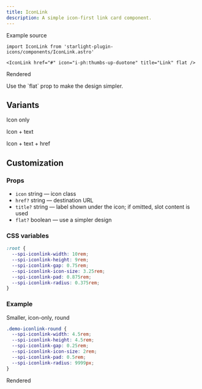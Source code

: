 ```yaml
---
title: IconLink
description: A simple icon-first link card component.
---
```



Example source

```mdx title="page.mdx" "flat"
import IconLink from 'starlight-plugin-icons/components/IconLink.astro'

<IconLink href="#" icon="i-ph:thumbs-up-duotone" title="Link" flat />
```

Rendered

<div class="row">
  <IconLink href="#" icon="i-ph:thumbs-up-duotone" title="Link" />
  <IconLink href="#" icon="i-ph:thumbs-up-duotone" title="Link" flat />
</div>

<Aside type="tip" icon="i-ph:lightbulb-duotone">
  Use the `flat` prop to make the design simpler.
</Aside>

## Variants

Icon only

<div class="row">
  <IconLink icon="i-ph:gift-duotone" />
  <IconLink icon="i-ph:gift-duotone" flat />
</div>

Icon + text

<div class="row">
  <IconLink icon="i-ph:rocket-duotone" title="Text" />
  <IconLink icon="i-ph:rocket-duotone" title="Text" flat />
</div>

Icon + text + href

<div class="row">
  <IconLink href="https://example.com" icon="i-ph:github-logo-duotone" title="Link" />
  <IconLink href="https://example.com" icon="i-ph:github-logo-duotone" title="Link" flat />
</div>

## Customization

### Props

- `icon` string — icon class
- `href?` string — destination URL
- `title?` string — label shown under the icon; if omitted, slot content is used
- `flat?` boolean — use a simpler design


### CSS variables

```css title="src/styles/custom.css"
:root {
  --spi-iconlink-width: 10rem;
  --spi-iconlink-height: 9rem;
  --spi-iconlink-gap: 0.75rem;
  --spi-iconlink-icon-size: 3.25rem;
  --spi-iconlink-pad: 0.875rem;
  --spi-iconlink-radius: 0.375rem;
}
```

### Example

Smaller, icon-only, round

```css title="src/styles/custom.css"
.demo-iconlink-round {
  --spi-iconlink-width: 4.5rem;
  --spi-iconlink-height: 4.5rem;
  --spi-iconlink-gap: 0.25rem;
  --spi-iconlink-icon-size: 2rem;
  --spi-iconlink-pad: 0.5rem;
  --spi-iconlink-radius: 9999px;
}
```

Rendered

<div class="demo-iconlink-round row">
  <IconLink icon="i-ph:heart-duotone" />
  <IconLink icon="i-ph:lightning-duotone" flat />
</div>

<style>{`
  .demo-iconlink-round {
    --spi-iconlink-width: 4.5rem;
    --spi-iconlink-height: 4.5rem;
    --spi-iconlink-gap: 0.25rem;
    --spi-iconlink-icon-size: 2rem;
    --spi-iconlink-pad: 0.5rem;
    --spi-iconlink-radius: 9999px;
  }
`}</style>

